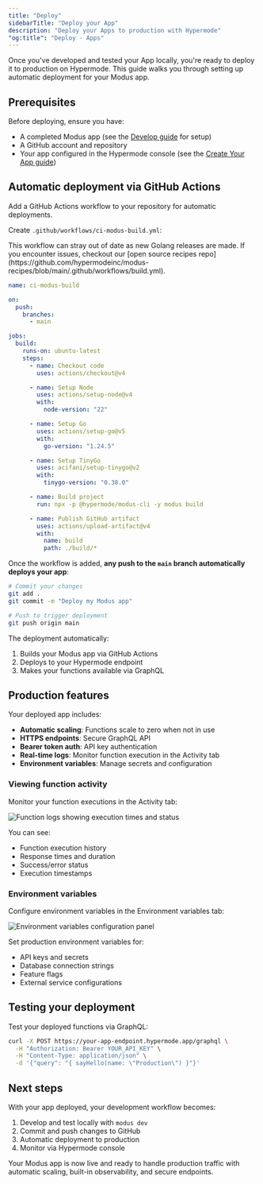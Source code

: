 ```yaml
---
title: "Deploy"
sidebarTitle: "Deploy your App"
description: "Deploy your Apps to production with Hypermode"
"og:title": "Deploy - Apps"
---
```


Once you've developed and tested your App locally, you're ready to deploy it to
production on Hypermode. This guide walks you through setting up automatic
deployment for your Modus app.

## Prerequisites

Before deploying, ensure you have:

- A completed Modus app (see the [Develop guide](/apps/develop-app) for setup)
- A GitHub account and repository
- Your app configured in the Hypermode console (see the
  [Create Your App guide](/apps/create-app))

## Automatic deployment via GitHub Actions

Add a GitHub Actions workflow to your repository for automatic deployments.

Create `.github/workflows/ci-modus-build.yml`:

<Note>
  This workflow can stray out of date as new Golang releases are made. If you
  encounter issues, checkout our [open source recipes
  repo](https://github.com/hypermodeinc/modus-recipes/blob/main/.github/workflows/build.yml).
</Note>

```yaml
name: ci-modus-build

on:
  push:
    branches:
      - main

jobs:
  build:
    runs-on: ubuntu-latest
    steps:
      - name: Checkout code
        uses: actions/checkout@v4

      - name: Setup Node
        uses: actions/setup-node@v4
        with:
          node-version: "22"

      - name: Setup Go
        uses: actions/setup-go@v5
        with:
          go-version: "1.24.5"

      - name: Setup TinyGo
        uses: acifani/setup-tinygo@v2
        with:
          tinygo-version: "0.38.0"

      - name: Build project
        run: npx -p @hypermode/modus-cli -y modus build

      - name: Publish GitHub artifact
        uses: actions/upload-artifact@v4
        with:
          name: build
          path: ./build/*
```

Once the workflow is added, **any push to the `main` branch automatically
deploys your app**:

```bash
# Commit your changes
git add .
git commit -m "Deploy my Modus app"

# Push to trigger deployment
git push origin main
```

The deployment automatically:

1. Builds your Modus app via GitHub Actions
2. Deploys to your Hypermode endpoint
3. Makes your functions available via GraphQL

## Production features

Your deployed app includes:

- **Automatic scaling**: Functions scale to zero when not in use
- **HTTPS endpoints**: Secure GraphQL API
- **Bearer token auth**: API key authentication
- **Real-time logs**: Monitor function execution in the Activity tab
- **Environment variables**: Manage secrets and configuration

### Viewing function activity

Monitor your function executions in the Activity tab:

<img
  src="/images/apps/console-logs.png"
  alt="Function logs showing execution times and status"
/>

You can see:

- Function execution history
- Response times and duration
- Success/error status
- Execution timestamps

### Environment variables

Configure environment variables in the Environment variables tab:

<img
  src="/images/apps/console-envs.png"
  alt="Environment variables configuration panel"
/>

Set production environment variables for:

- API keys and secrets
- Database connection strings
- Feature flags
- External service configurations

## Testing your deployment

Test your deployed functions via GraphQL:

```bash
curl -X POST https://your-app-endpoint.hypermode.app/graphql \
  -H "Authorization: Bearer YOUR_API_KEY" \
  -H "Content-Type: application/json" \
  -d '{"query": "{ sayHello(name: \"Production\") }"}'
```

## Next steps

With your app deployed, your development workflow becomes:

1. Develop and test locally with `modus dev`
2. Commit and push changes to GitHub
3. Automatic deployment to production
4. Monitor via Hypermode console

Your Modus app is now live and ready to handle production traffic with automatic
scaling, built-in observability, and secure endpoints.
